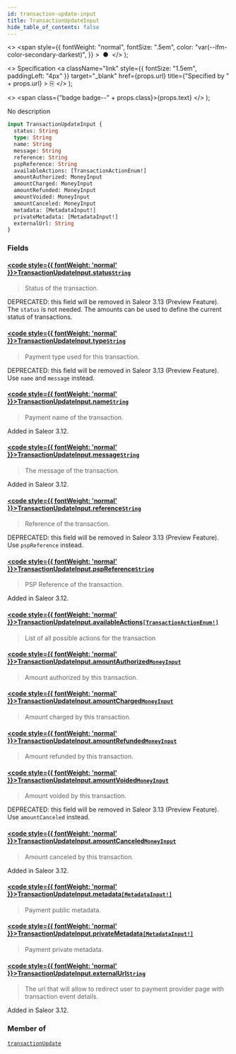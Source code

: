 ```yaml
---
id: transaction-update-input
title: TransactionUpdateInput
hide_table_of_contents: false
---
```


  <>
    <span
      style={{
        fontWeight: "normal",
        fontSize: ".5em",
        color: "var(--ifm-color-secondary-darkest)",
      }}
    >
      &nbsp;●&nbsp;
    </span>
  </>
);

  <>
    Specification
    <a
      className="link"
      style={{ fontSize: "1.5em", paddingLeft: "4px" }}
      target="\_blank"
      href={props.url}
      title={"Specified by " + props.url}
    >
      ⎘
    </a>
  </>
);

  <>
    <span class={"badge badge--" + props.class}>{props.text}</span>
  </>
);

No description

```graphql
input TransactionUpdateInput {
  status: String
  type: String
  name: String
  message: String
  reference: String
  pspReference: String
  availableActions: [TransactionActionEnum!]
  amountAuthorized: MoneyInput
  amountCharged: MoneyInput
  amountRefunded: MoneyInput
  amountVoided: MoneyInput
  amountCanceled: MoneyInput
  metadata: [MetadataInput!]
  privateMetadata: [MetadataInput!]
  externalUrl: String
}
```

### Fields

#### [<code style={{ fontWeight: 'normal' }}>TransactionUpdateInput.<b>status</b></code>](#)<Bullet />[`String`](../../api-reference/scalars/string) <Badge class="secondary" text="scalar"/>

> Status of the transaction.

DEPRECATED: this field will be removed in Saleor 3.13 (Preview Feature). The `status` is not needed. The amounts can be used to define the current status of transactions.

>

#### [<code style={{ fontWeight: 'normal' }}>TransactionUpdateInput.<b>type</b></code>](#)<Bullet />[`String`](../../api-reference/scalars/string) <Badge class="secondary" text="scalar"/>

> Payment type used for this transaction.

DEPRECATED: this field will be removed in Saleor 3.13 (Preview Feature). Use `name` and `message` instead.

>

#### [<code style={{ fontWeight: 'normal' }}>TransactionUpdateInput.<b>name</b></code>](#)<Bullet />[`String`](../../api-reference/scalars/string) <Badge class="secondary" text="scalar"/>

> Payment name of the transaction.

Added in Saleor 3.12.

>

#### [<code style={{ fontWeight: 'normal' }}>TransactionUpdateInput.<b>message</b></code>](#)<Bullet />[`String`](../../api-reference/scalars/string) <Badge class="secondary" text="scalar"/>

> The message of the transaction.

Added in Saleor 3.12.

>

#### [<code style={{ fontWeight: 'normal' }}>TransactionUpdateInput.<b>reference</b></code>](#)<Bullet />[`String`](../../api-reference/scalars/string) <Badge class="secondary" text="scalar"/>

> Reference of the transaction.

DEPRECATED: this field will be removed in Saleor 3.13 (Preview Feature). Use `pspReference` instead.

>

#### [<code style={{ fontWeight: 'normal' }}>TransactionUpdateInput.<b>pspReference</b></code>](#)<Bullet />[`String`](../../api-reference/scalars/string) <Badge class="secondary" text="scalar"/>

> PSP Reference of the transaction.

Added in Saleor 3.12.

>

#### [<code style={{ fontWeight: 'normal' }}>TransactionUpdateInput.<b>availableActions</b></code>](#)<Bullet />[`[TransactionActionEnum!]`](../../api-reference/enums/transaction-action-enum) <Badge class="secondary" text="list"/> <Badge class="secondary" text="enum"/>

> List of all possible actions for the transaction

#### [<code style={{ fontWeight: 'normal' }}>TransactionUpdateInput.<b>amountAuthorized</b></code>](#)<Bullet />[`MoneyInput`](../../api-reference/inputs/money-input) <Badge class="secondary" text="input"/>

> Amount authorized by this transaction.

#### [<code style={{ fontWeight: 'normal' }}>TransactionUpdateInput.<b>amountCharged</b></code>](#)<Bullet />[`MoneyInput`](../../api-reference/inputs/money-input) <Badge class="secondary" text="input"/>

> Amount charged by this transaction.

#### [<code style={{ fontWeight: 'normal' }}>TransactionUpdateInput.<b>amountRefunded</b></code>](#)<Bullet />[`MoneyInput`](../../api-reference/inputs/money-input) <Badge class="secondary" text="input"/>

> Amount refunded by this transaction.

#### [<code style={{ fontWeight: 'normal' }}>TransactionUpdateInput.<b>amountVoided</b></code>](#)<Bullet />[`MoneyInput`](../../api-reference/inputs/money-input) <Badge class="secondary" text="input"/>

> Amount voided by this transaction.

DEPRECATED: this field will be removed in Saleor 3.13 (Preview Feature). Use `amountCanceled` instead.

>

#### [<code style={{ fontWeight: 'normal' }}>TransactionUpdateInput.<b>amountCanceled</b></code>](#)<Bullet />[`MoneyInput`](../../api-reference/inputs/money-input) <Badge class="secondary" text="input"/>

> Amount canceled by this transaction.

Added in Saleor 3.12.

>

#### [<code style={{ fontWeight: 'normal' }}>TransactionUpdateInput.<b>metadata</b></code>](#)<Bullet />[`[MetadataInput!]`](../../api-reference/inputs/metadata-input) <Badge class="secondary" text="list"/> <Badge class="secondary" text="input"/>

> Payment public metadata.

#### [<code style={{ fontWeight: 'normal' }}>TransactionUpdateInput.<b>privateMetadata</b></code>](#)<Bullet />[`[MetadataInput!]`](../../api-reference/inputs/metadata-input) <Badge class="secondary" text="list"/> <Badge class="secondary" text="input"/>

> Payment private metadata.

#### [<code style={{ fontWeight: 'normal' }}>TransactionUpdateInput.<b>externalUrl</b></code>](#)<Bullet />[`String`](../../api-reference/scalars/string) <Badge class="secondary" text="scalar"/>

> The url that will allow to redirect user to payment provider page with transaction event details.

Added in Saleor 3.12.

>

### Member of

[`transactionUpdate`](../../api-reference/mutations/transaction-update) <Badge class="secondary" text="mutation"/>
